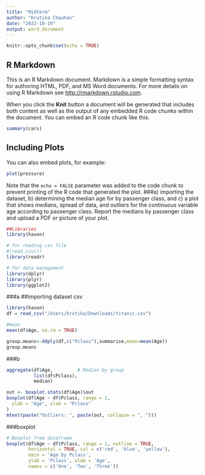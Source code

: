 ```yaml
---
title: "Midterm"
author: "Krutika Chauhan"
date: "2022-10-19"
output: word_document
---
```


```r
knitr::opts_chunk$set(echo = TRUE)
```

## R Markdown

This is an R Markdown document. Markdown is a simple formatting syntax for authoring HTML, PDF, and MS Word documents. For more details on using R Markdown see <http://rmarkdown.rstudio.com>.

When you click the **Knit** button a document will be generated that includes both content as well as the output of any embedded R code chunks within the document. You can embed an R code chunk like this:

```r
summary(cars)
```

## Including Plots

You can also embed plots, for example:

```r
plot(pressure)
```

Note that the `echo = FALSE` parameter was added to the code chunk to prevent printing of the R code that generated the plot.
###a) importing the dataset, b) determining the median age for by passenger class, and c) a plot that shows medians, spread of data, and outliers for the continuous variable age according to passenger class. Report the medians by passenger class and upload a PDF or picture of your plot.
```r
##Libraries
library(haven) 

# for reading csv file 
#(read_csv())
library(readr) 

# for data management
library(dplyr)
library(plyr)
library(ggplot2)
```
###a
##importing dataset csv
```r
library(haven)
df = read_csv("/Users/krutika/Downloads/titanic.csv")
```


```r
#mean
mean(df$Age, na.rm = TRUE)
```

```r
group.means<-ddply(df,c("Pclass"),summarise,mean=mean(Age))
group.means
```
###b
```r
aggregate(df$Age,         # Median by group
          list(df$Pclass),
          median)
```

```r
out <- boxplot.stats(df$Age)$out
boxplot(df$Age ~ df$Pclass, range = 1,
  ylab = "Age", xlab = "Pclass"
)
mtext(paste("Outliers: ", paste(out, collapse = ", ")))
```


###boxplot
```r
# Boxplot from dataframe
boxplot(df$Age ~ df$Pclass, range = 1, outline = TRUE, 
        horizontal = TRUE, col = c('red', 'blue', 'yellow'),
        main = 'Age by Pclass', 
        ylab = 'Pclass', xlab = 'Age',
        names = c('One', 'Two', 'Three'))
```








































